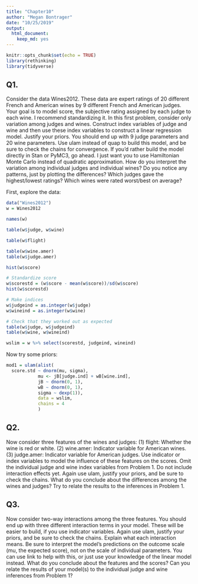 ```yaml
---
title: "Chapter10"
author: "Megan Bontrager"
date: "10/25/2019"
output: 
  html_document: 
    keep_md: yes
---
```


```r
knitr::opts_chunk$set(echo = TRUE)
library(rethinking)
library(tidyverse)
```

## Q1. 
Consider the data Wines2012. These data are expert ratings of 20 different French and American wines by 9 different French and American judges. Your goal is to model score, the subjective rating assigned by each judge to each wine. I recommend standardizing it.
In this first problem, consider only variation among judges and wines. Construct index variables of judge and wine and then use these index variables to construct a linear regression model. Justify your priors. You should end up with 9 judge parameters and 20 wine parameters. Use ulam instead of quap to build this model, and be sure to check the chains for convergence. If you’d rather build the model directly in Stan or PyMC3, go ahead. I just want you to use Hamiltonian Monte Carlo instead of quadratic approximation.
How do you interpret the variation among individual judges and individual wines? Do you notice any patterns, just by plotting the differences? Which judges gave the highest/lowest ratings? Which wines were rated worst/best on average?

First, explore the data:

```r
data("Wines2012")
w = Wines2012

names(w)

table(w$judge, w$wine)

table(w$flight)

table(w$wine.amer)
table(w$judge.amer)

hist(w$score)

# Standardize score 
w$scorestd = (w$score - mean(w$score))/sd(w$score)
hist(w$scorestd)

# Make indices
w$judgeind = as.integer(w$judge)
w$wineind = as.integer(w$wine)

# Check that they worked out as expected
table(w$judge, w$judgeind)
table(w$wine, w$wineind)

wslim = w %>% select(scorestd, judgeind, wineind)
```

Now try some priors:

```r
mod1 = ulam(alist(
  score.std ~ dnorm(mu, sigma),
            mu <- jB[judge.ind] + wB[wine.ind],
            jB ~ dnorm(0, 1),
            wB ~ dnorm(0, 1),
            sigma ~ dexp(1)),
            data = wslim,
            chains = 4
            )
```


## Q2. 
Now consider three features of the wines and judges:
(1) flight: Whether the wine is red or white.
(2) wine.amer: Indicator variable for American wines. 
(3) judge.amer: Indicator variable for American judges.
Use indicator or index variables to model the influence of these features on the scores. Omit the individual judge and wine index variables from Problem 1. Do not include interaction effects yet. Again use ulam, justify your priors, and be sure to check the chains. What do you conclude about the differences among the wines and judges? Try to relate the results to the inferences in Problem 1.



## Q3. 
Now consider two-way interactions among the three features. You should end up with three different interaction terms in your model. These will be easier to build, if you use indicator variables. Again use ulam, justify your priors, and be sure to check the chains. Explain what each interaction means. Be sure to interpret the model’s predictions on the outcome scale (mu, the expected score), not on the scale of individual parameters. You can use link to help with this, or just use your knowledge of the linear model instead.
What do you conclude about the features and the scores? Can you relate the results of your model(s) to the individual judge and wine inferences from Problem 1?